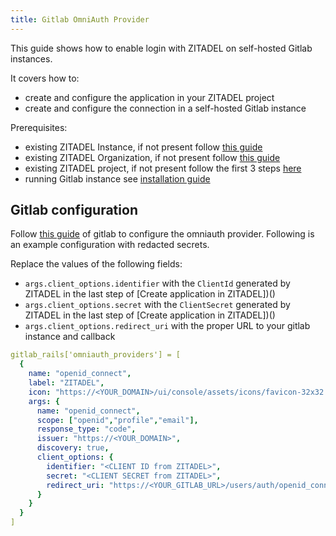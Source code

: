 ```yaml
---
title: Gitlab OmniAuth Provider
---
```




This guide shows how to enable login with ZITADEL on self-hosted Gitlab instances.

It covers how to:

- create and configure the application in your ZITADEL project
- create and configure the connection in a self-hosted Gitlab instance

Prerequisites:

- existing ZITADEL Instance, if not present follow [this guide](../../guides/start/quickstart)
- existing ZITADEL Organization, if not present follow [this guide](../../guides/manage/console/organizations)
- existing ZITADEL project, if not present follow the first 3 steps [here](../../guides/manage/console/projects)
- running Gitlab instance see [installation guide](https://docs.gitlab.com/ee/install/)

<CreateApp appType="web" authType="code" appName="Gitlab" redirectURI="https://<your_gitlab_url>/users/auth/openid_connect/callback"/>

## Gitlab configuration

Follow [this guide](https://docs.gitlab.com/ee/administration/auth/oidc.html) of gitlab to configure the omniauth provider. Following is an example configuration with redacted secrets.

Replace the values of the following fields:

- `args.client_options.identifier` with the `ClientId` generated by ZITADEL in the last step of [Create application in ZITADEL])()
- `args.client_options.secret` with the `ClientSecret` generated by ZITADEL in the last step of [Create application in ZITADEL])()
- `args.client_options.redirect_uri` with the proper URL to your gitlab instance and callback

```yaml
gitlab_rails['omniauth_providers'] = [
  {
    name: "openid_connect",
    label: "ZITADEL",
    icon: "https://<YOUR_DOMAIN>/ui/console/assets/icons/favicon-32x32.png",
    args: {
      name: "openid_connect",
      scope: ["openid","profile","email"],
      response_type: "code",
      issuer: "https://<YOUR_DOMAIN>",
      discovery: true,
      client_options: {
        identifier: "<CLIENT ID from ZITADEL>",
        secret: "<CLIENT SECRET from ZITADEL>",
        redirect_uri: "https://<YOUR_GITLAB_URL>/users/auth/openid_connect/callback"
      }
    }
  }
]
```

